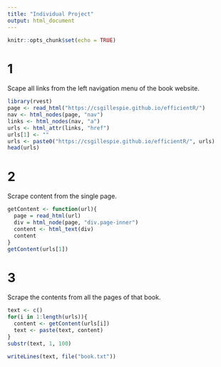 ```yaml
---
title: "Individual Project"
output: html_document
---
```


```r
knitr::opts_chunk$set(echo = TRUE)
```


# 1 
Scape all links from the left navigation menu of the book website.
```r
library(rvest)
page <- read_html("https://csgillespie.github.io/efficientR/")
nav <- html_nodes(page, "nav")
links <- html_nodes(nav, "a")
urls <- html_attr(links, "href")
urls[1] <- ""
urls <- paste0("https://csgillespie.github.io/efficientR/", urls)
head(urls)
```

# 2 
Scrape content from the single page.
```r
getContent <- function(url){
  page = read_html(url)
  div = html_node(page, "div.page-inner")
  content <- html_text(div)
  content
}
getContent(urls[1])
```

# 3
Scrape the contents from all the pages of that book.
```r
text <- c()
for(i in 1:length(urls)){
  content <- getContent(urls[i])
  text <- paste(text, content)
}
substr(text, 1, 100)
```

```r
writeLines(text, file("book.txt"))
```

